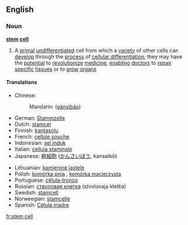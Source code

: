 ==English==
===Noun===
'''[[stem]] [[cell]]'''
{{wikipedia}}
# {{cytology}} A [[primal]] [[undifferentiated]] cell from which a [[variety]] of other cells can [[develop]] through the [[process]] of [[cellular differentiation]]; they may have the [[potential]] to [[revolutionize]] [[medicine]], [[enabling]] [[doctor]]s to [[repair]] [[specific]] [[tissue]]s or to [[grow]] [[organ]]s

====Translations====
{{top}}
*Chinese:
*:Mandarin: {{zh-ts|幹細胞|干细胞}} ([[gànxìbāo]])
*German: [[Stammzelle]] {{f}}
*Dutch: [[stamcel]] {{f}}
*Finnish: [[kantasolu]]
*French: [[cellule souche]] {{f}}
*Indonesian: [[sel induk]]
*Italian: [[cellula staminale]] {{f}}
*Japanese: [[幹細胞]] ([[かんさいぼう]], kansaibō)
{{mid}}
*Lithuanian: [[kamieninė ląstelė]] {{f}}
*Polish: [[komórka pnia]] {{f}}, [[komórka macierzysta]] {{f}}
*Portuguese: [[célula-tronco]] {{f}}
*Russian: [[стволовая клетка]] (stvolovaja kletka) {{f}}
*Swedish: [[stamcell]] {{c}}
*Norweegian: [[stamcelle]]
*Spanish: [[Célula madre]] {{f}}
{{bottom}}

[[fr:stem cell]]